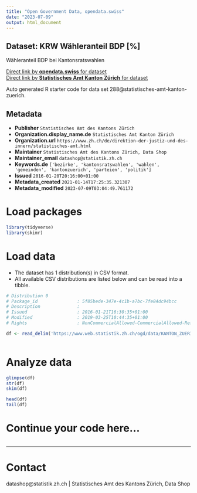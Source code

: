 ```yaml
---
title: "Open Government Data, opendata.swiss"
date: "2023-07-09"
output: html_document
---
```


## Dataset: KRW Wähleranteil BDP [%]

Wähleranteil BDP bei Kantonsratswahlen

[Direct link by **opendata.swiss** for dataset](https://opendata.swiss/de/dataset/krw-wahleranteil-bdp)<br>
[Direct link by **Statistisches Amt Kanton Zürich** for dataset](https://www.zh.ch/de/politik-staat/gemeinden/gemeindeportraet.html)

Auto generated R starter code for data set 288@statistisches-amt-kanton-zuerich.

## Metadata

- **Publisher** `Statistisches Amt des Kantons Zürich`
- **Organization.display_name.de** `Statistisches Amt Kanton Zürich`
- **Organization.url** `https://www.zh.ch/de/direktion-der-justiz-und-des-innern/statistisches-amt.html`
- **Maintainer** `Statistisches Amt des Kantons Zürich, Data Shop`
- **Maintainer_email** `datashop@statistik.zh.ch`
- **Keywords.de** `['bezirke', 'kantonsratswahlen', 'wahlen', 'gemeinden', 'kantonzuerich', 'parteien', 'politik']`
- **Issued** `2016-01-20T20:16:00+01:00`
- **Metadata_created** `2021-01-14T17:25:35.321307`
- **Metadata_modified** `2023-07-09T03:04:49.761172`


# Load packages

```r

library(tidyverse)
library(skimr)

```

# Load data

-   The dataset has 1 distribution(s) in CSV format.
-   All available CSV distributions are listed below and can be read into a tibble.

```r

# Distribution 0
# Package_id               : 5f85bede-347e-4c1b-a7bc-7fe84dc94bcc
# Description              : 
# Issued                   : 2016-01-21T16:30:35+01:00
# Modified                 : 2019-03-25T10:44:35+01:00
# Rights                   : NonCommercialAllowed-CommercialAllowed-ReferenceRequired

df <- read_delim('https://www.web.statistik.zh.ch/ogd/data/KANTON_ZUERICH_444.csv')



```

# Analyze data

```r

glimpse(df)
str(df)
skim(df)

head(df)
tail(df)

```

# Continue your code here...

```r

```

------------------------------------------------------------------------

# Contact

datashop@statistik.zh.ch | Statistisches Amt des Kantons Zürich, Data Shop
